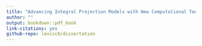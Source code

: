 ```yaml
--- 
title: "Advancing Integral Projection Models with New Computational Tools and Sources of Data" 
author: ""
output: bookdown::pdf_book
link-citations: yes
github-repo: levisc8/dissertation
---
```

